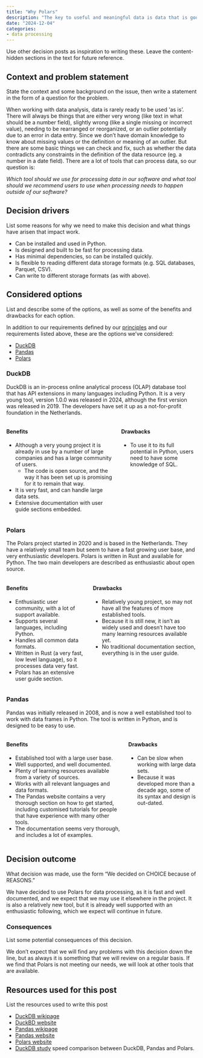 ```yaml
---
title: "Why Polars"
description: "The key to useful and meaningful data is data that is good quality and tidy. Getting data to be tidy and higher quality is an often undervalued and underestimated activity, at the same time being very labour intensive. But it is essential to have higher quality and tidier data to have better quality results from the analysis. This post explains why we chose to use Polars for data processing tasks."
date: "2024-12-04"
categories:
- data processing
---
```


::: content-hidden
Use other decision posts as inspiration to writing these. Leave the
content-hidden sections in the text for future reference.
:::

## Context and problem statement

::: content-hidden
State the context and some background on the issue, then write a
statement in the form of a question for the problem.
:::

When working with data analysis, data is rarely ready to be used 'as
is'. There will always be things that are either very wrong (like text
in what should be a number field), slightly wrong (like a single missing
or incorrect value), needing to be rearranged or reorganized, or an outlier potentially due to an error in data
entry. Since we don't have domain knowledge to know about missing values
or the definition or meaning of an outlier. But there are some basic
things we can check and fix, such as whether the data contradicts any
constraints in the definition of the data resource (eg. a number in a
date field). There are a lot of tools that can process data, so our
question is:

*Which tool should we use for processing data in our
software and what tool should we recommend users to use when
processing needs to happen outside of our software?*

## Decision drivers

::: content-hidden
List some reasons for why we need to make this decision and what things
have arisen that impact work.
:::

-   Can be installed and used in Python.
-   Is designed and built to be fast for processing data.
-   Has minimal dependencies, so can be installed quickly.
-   Is flexible to reading different data storage formats (e.g. SQL
    databases, Parquet, CSV).
-   Can write to different storage formats (as with above).

## Considered options

::: content-hidden
List and describe some of the options, as well as some of the benefits
and drawbacks for each option.
:::

In addition to our requirements defined by our [principles](https://design.seedcase-project.org/software/principles) and our requirements listed above, these are the options we've considered:

-   [DuckDB](https://www.duckdb.org/)
-   [Pandas](https://pandas.pydata.org/)
-   [Polars](https://pola.rs/)

### DuckDB

DuckDB is an in-process online analytical process (OLAP) database tool
that has API extensions in many languages including Python. It is a very
young tool, version 1.0.0 was released in 2024, although the first
version was released in 2019. The developers have set it up as a
not-for-profit foundation in the Netherlands.

::: columns
::: column
#### Benefits

-   Although a very young project it is already in use by a number of
    large companies and has a large community of users.
    -   The code is open source, and the way it has been set up is
        promising for it to remain that way.
-   It is very fast, and can handle large data sets.
-   Extensive documentation with user guide sections embedded.
:::

::: column
#### Drawbacks

-   To use it to its full potential in Python, users need to have some knowledge
    of SQL.
:::
:::

### Polars

The Polars project started in 2020 and is based in the Netherlands. They
have a relatively small team but seem to have a fast growing user base,
and very enthusiastic developers. Polars is written in Rust and
available for Python. The two main developers are described as enthusiastic about
open source.

::: columns
::: column
#### Benefits

-   Enthusiastic user community, with a lot of support available.
-   Supports several languages, including Python.
-   Handles all common data formats.
-   Written in Rust (a very fast, low level language), so it processes data very fast.
-   Polars has an extensive user guide section.
:::

::: column
#### Drawbacks

-   Relatively young project, so may not have all the features of more
    established tools.
-   Because it is still new, it isn't as widely used and doesn't have
    too many learning resources available yet.
-   No traditional documentation section, everything is in the user
    guide.
:::
:::

### Pandas

Pandas was initially released in 2008, and is now a well established
tool to work with data frames in Python. The tool is written in Python,
and is designed to be easy to use.

::: columns
::: column
#### Benefits

-   Established tool with a large user base.
-   Well supported, and well documented.
-   Plenty of learning resources available from a variety of sources.
-   Works with all relevant languages and data formats.
-   The Pandas website contains a very thorough section on how to get
    started, including customised tutorials for people that have
    experience with many other tools.
-   The documentation seems very thorough, and includes a lot of
    examples.
:::

::: column
#### Drawbacks

-   Can be slow when working with large data sets.
-   Because it was developed more than a decade ago, some of its syntax and design is out-dated.
:::
:::

## Decision outcome

::: content-hidden
What decision was made, use the form "We decided on CHOICE because of
REASONS."
:::

We have decided to use Polars for data processing, as it is fast and
well documented, and we expect that we may use it elsewhere in the
project. It is also a relatively new tool, but it is already well
supported with an enthusiastic following, which we expect will continue
in future.

### Consequences

::: content-hidden
List some potential consequences of this decision.
:::

We don't expect that we will find any problems with this decision down
the line, but as always it is something that we will review on a regular
basis. If we find that Polars is not meeting our needs, we will look at
other tools that are available.

## Resources used for this post

::: content-hidden
List the resources used to write this post
:::

-   [DuckDB wikipage](https://en.wikipedia.org/wiki/DuckDB)
-   [DuckBD website](https://www.duckdb.org/)
-   [Pandas wikipage](https://en.wikipedia.org/wiki/Pandas_(software))
-   [Pandas website](https://pandas.pydata.org/)
-   [Polars website](https://pola.rs/)
-   [DuckDB study](https://github.com/prrao87/duckdb-study) speed
    comparison between DuckDB, Pandas and Polars.
